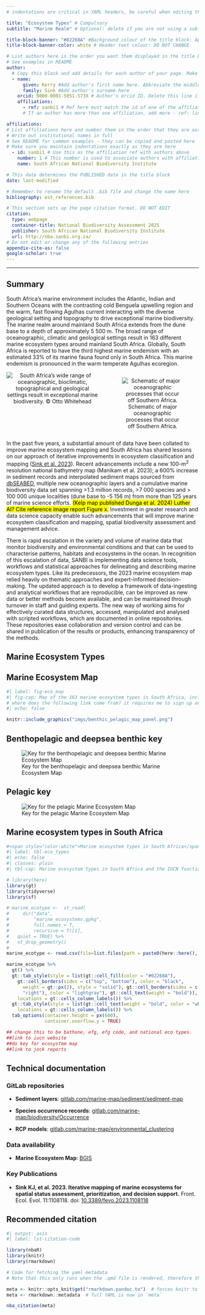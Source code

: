 ```yaml
---
# indentations are critical in YAML headers, be careful when editing this section

title: "Ecosystem Types" # Compulsory
subtitle: "Marine Realm" # Optional: delete if you are not using a subtitle

title-block-banner: "#02268A" #Background colour of the title block: Apply component colours where necessary - find hex codes in _brand.yml
title-block-banner-color: white # Header text colour: DO NOT CHANGE

# List authors here in the order you want them displayed in the title block
# See examples in README
author:
  # Copy this block and add details for each author of your page. Make sure you maintain indentations exactly as they are here
  - name:
      given: Kerry #Add author's first name here. Abbreviate the middle name
      family: Sink #Add author's surname here
    orcid: 0000-0001-5051-573X # Author's orcid ID. Delete this line if author is not on orcid
    affiliations:
      - ref: sanbi1 # Ref here must match the id of one of the affiliations listed below
      # If an author has more than one affiliation, add more - ref: lines here

affiliations:
# List affiliations here and number them in the order that they are associated with the list of authors above. If multiple authors have the same affiliation, only list the affiliation once here.
# Write out institutional names in full
# See README for common examples - they can be copied and pasted here
# Make sure you maintain indentations exactly as they are here
  - id: sanbi1 # Use this as the affiliation ref with authors above
    number: 1 # This number is used to associate authors with affiliations
    name: South African National Biodiversity Institute

# This date determines the PUBLISHED date in the title block
date: last-modified

# Remember to rename the default .bib file and change the name here
bibliography: est_references.bib

# This section sets up the page citation format. DO NOT EDIT
citation:
  type: webpage
  container-title: National Biodiversity Assessment 2025
  publisher: South African National Biodiversity Institute
  url: http://nba.sanbi.org.za/
# Do not edit or change any of the following entries
appendix-cite-as: false
google-scholar: true
---
```


------------------------------------------------------------------------

## Summary

South Africa’s marine environment includes the Atlantic, Indian and Southern Oceans with the contrasting cold Benguela upwelling region and the warm, fast flowing Agulhas current interacting with the diverse geological setting and topography to drive exceptional marine biodiversity. The marine realm around mainland South Africa extends from the dune base to a depth of approximately 5 500 m. The broad range of oceanographic, climatic and geological settings result in 163 different marine ecosystem types around mainland South Africa. Globally, South Africa is reported to have the third highest marine endemism with an estimated 33% of its marine fauna found only in South Africa. This marine endemism is pronounced in the warm temperate Agulhas ecoregion.

::::: columns
::: {.column width="50%"}
<center>![South Africa’s wide range of oceanographic, bioclimatic, topographical and geological settings result in exceptional marine biodiversity. © Otto Whitehead](imgs/sa_oceanography.jpg){fig-align="center"} <!-- We should perhaps check with Otto, I somehow doubt that he created that image and he probably found or received it from someone, in which case its a bit weird attributing copyright to him?  --></center>
:::

::: {.column width="50%"}
<center>

![Schematic of major oceanographic processes that occur off Southern Africa.](imgs/sa_currents.jpg){fig-align="center"}

</center>
:::
:::::

In the past five years, a substantial amount of data have been collated to improve marine ecosystem mapping and South Africa has shared lessons on our approach of iterative improvements in ecosystem classification and mapping ([Sink et al. 2023](https://www.frontiersin.org/articles/10.3389/fevo.2023.1108118)). Recent advancements include a new 100-m^2^ resolution national bathymetry map (Manikam et al. 2023); a 600% increase in sediment records and interpolated sediment maps sourced from [dbSEABED](https://instaar.colorado.edu/~jenkinsc/dbseabed/), multiple new oceanographic layers and a cumulative marine biodiversity data set spanning \>1.3 million records, \>7 000 species and \> 100 000 unique localities (dune base to -5 156 m) from more than 125 years of marine science efforts. [(Kelp map published Dunga et al. 2024) Luther AI? Cite reference image report Figure x.]{.mark} Investment in greater research and data science capacity enable such advancements that will improve marine ecosystem classification and mapping, spatial biodiversity assessment and management advice.

There is rapid escalation in the variety and volume of marine data that monitor biodiversity and environmental conditions and that can be used to characterise patterns, habitats and ecosystems in the ocean. In recognition of this escalation of data, SANBI is implementing data science tools, workflows and statistical approaches for delineating and describing marine ecosystem types. Like its predecessors, the 2023 marine ecosystem map relied heavily on thematic approaches and expert-informed decision-making. The updated approach is to develop a framework of data-ingesting and analytical workflows that are reproducible, can be improved as new data or better methods become available, and can be maintained through turnover in staff and guiding experts. The new way of working aims for effectively curated data structures, accessed, manipulated and analysed with scripted workflows, which are documented in online repositories. These repositories ease collaboration and version control and can be shared in publication of the results or products, enhancing transparency of the methods.

## Marine Ecosystem Types

<!-- ```{=html} -->

<!-- <style type="text/css"> -->

<!-- div.callout-note { -->

<!--   border-left-color: #02268A !important; -->

<!--   background: #02268A !important; -->

<!-- } -->

<!-- </style> -->

<!-- ``` -->

::: {.panel-tabset appearance="minimal" collapse="false"}
<!-- do not include .callout-note in the line above unless you want callout-note formatting of the box; I'm not sure what the group="RLE" did? seemingly nothing and likely an artifact from where this code came from  -->

## Marine Ecosystem Map

```r
#| label: fig-eco_map
#| fig-cap: Map of the 163 marine ecosystem types in South Africa, including (A) 128 combined bentho-pelagic (shelf) and 22 deep-sea benthic (deep-sea) types and (B) 13 deep-sea pelagic types. The insert on A shows the transition between the Natal (warm colours) and Delagoa ecoregions (pink/purple colours). The map can be downloaded from [BGIS](https://bgis.sanbi.org/Projects/Detail/2246).
# where does the following link come from? it requires me to sign up on some esri platform and is not a BGIS link?! https://aniday.maps.arcgis.com/apps/webappviewer/index.html?id=d123de04da384e52b53baad8e6ca749c. -->
#| echo: false

knitr::include_graphics("imgs/benthic_pelagic_map_panel.png")

```

## Benthopelagic and deepsea benthic key

![Key for the benthopelagic and deepsea benthic Marine Ecosystem Map](imgs/nba_benthic_map_legend.png){fig-align="center"}

## Pelagic key

![Key for the pelagic Marine Ecosystem Map](imgs/nba_pelagic_map_legend.png){fig-align="center"}
:::

## Marine ecosystem types in South Africa

```r
#<span style="color:white">Marine ecosystem types in South Africa</span>
#| label: tbl-eco_types
#| echo: false
#| classes: plain
#| tbl-cap: Marine ecosystem types in South Africa and the IUCN functional group codes that they align with in the [Global Ecosystem Typology](https://global-ecosystems.org/).

# library(here)
library(gt)
library(tidyverse)
library(sf)

# marine_ecotype <-  st_read(
#     dir("data",
#         "marine_ecosystems.gpkg",
#         full.names = T,
#         recursive = T)[1],
#   quiet = TRUE) %>% 
#   st_drop_geometry()
# 
marine_ecotype <- read.csv(file=list.files(path = paste0(here::here(), "/quarto/data"), pattern = "^marine_ecotypes.csv$", recursive = TRUE, full.names = TRUE), stringsAsFactors = FALSE, check.names = FALSE)

marine_ecotype %>%
  gt() %>%
  gt::tab_style(style = list(gt::cell_fill(color = "#02268A"),
    gt::cell_borders(sides = c("top", "bottom"), color = "black",
      weight = gt::px(2), style = "solid"), gt::cell_borders(sides = c("left",
      "right"), color = "lightgray"), gt::cell_text(weight = "bold")),
    locations = gt::cells_column_labels()) %>%
  gt::tab_style(style = list(gt::cell_text(weight = "bold", color = "white", align = "left")),
    locations = gt::cells_column_labels()) %>%
  tab_options(container.height = px(600),
              container.overflow.y = TRUE)

## change this to be bathone, efg, efg code, and national eco types. 
##link to iucn website
##do key for ecosystem map
##link to jock reports

```

## Technical documentation

<!--# This section is compulsory for all scientific content, but what you include here is flexible based on what you have available for your indicators -->

<!--# the below examples/recommendations can be modified, e.g. you could do a technical report PDF, as long as it is made available on a public repository (figshare?) and can be linked to in this document -->

<!--# avoid linking to Google Drive or other personal drives that may not be permanent. -->

<!--# Always use DOI to link to published papers - never use the journal's website -->

### GitLab repositories

<!-- -   **Bathymetry map**: [gitlab.com/marine-map/geomorphology/attribute_layers](https://gitlab.com/marine-map/geomorphology/attribute_layers) -->

<!-- -   **Oceanographic variables**: [gitlab.com/marine-map/geomorphology/attribute_layers](https://gitlab.com/marine-map/geomorphology/attribute_layers) -->

-   **Sediment layers**: [gitlab.com/marine-map/sediment/sediment-map](https://gitlab.com/marine-map/sediment/sediment-map)

-   **Species occurrence records**: [gitlab.com/marine-map/biodiversity/Occurrence](https://gitlab.com/marine-map/biodiversity/Occurrence)

-   **RCP models**: [gitlab.com/marine-map/environmental_clustering](https://gitlab.com/marine-map/environmental_clustering)

### Data availability

-   **Marine Ecosystem Map**: [BGIS](https://bgis.sanbi.org/Projects/Detail/2246)

### Key Publications

-   **Sink KJ, et al. 2023. Iterative mapping of marine ecosystems for spatial status assessment, prioritization, and decision support.** Front. Ecol. Evol. 11:1108118. doi: [10.3389/fevo.2023.1108118](https://doi.org/10.3389/fevo.2023.1108118)

## Recommended citation

```r
#| output: asis
#| label: lst-citation-code

library(nbaR)
library(knitr)
library(rmarkdown)

# Code for fetching the yaml metadata
# Note that this only runs when the .qmd file is rendered, therefore the outputs of this code block will return no results if you try to run it within R - that does not mean it is not working

meta <- knitr::opts_knit$get("rmarkdown.pandoc.to")  # forces knitr to load metadata
meta <- rmarkdown::metadata  # full YAML is now in `meta`

nba_citation(meta)

```

::: {#refs}
:::
